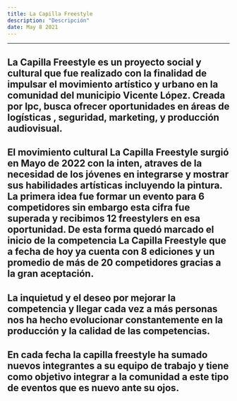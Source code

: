 ```yaml
---
title: La Capilla Freestyle
description: "Descripción"
date: May 8 2021
---
```


---

## **La Capilla Freestyle** es un proyecto social y cultural que fue realizado con la finalidad de impulsar el movimiento artístico y urbano en la comunidad del municipio Vicente López. Creada por lpc, busca ofrecer oportunidades en áreas de logísticas , seguridad, marketing, y producción audiovisual.

## El movimiento cultural La Capilla Freestyle surgió en Mayo de 2022 con la inten, atraves de la necesidad de los jóvenes en integrarse y mostrar sus habilidades artísticas incluyendo la pintura. La primera idea fue formar un evento para 6 competidores sin embargo esta cifra fue superada y recibimos 12 freestylers en esa oportunidad. De esta forma quedó marcado el inicio de la competencia La Capilla Freestyle que a fecha de hoy ya cuenta con 8 ediciones y  un promedio de más de 20 competidores gracias a la gran aceptación. 

## La inquietud y el deseo por mejorar la competencia y llegar cada vez a más personas nos ha hecho evolucionar constantemente en la producción y la calidad de las competencias. 

## En cada fecha la capilla freestyle ha sumado nuevos integrantes a su equipo de trabajo y tiene como objetivo integrar a la comunidad a este tipo de eventos que es nuevo ante su ojos.






